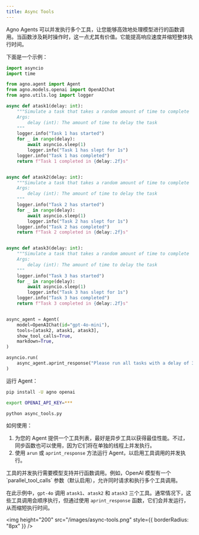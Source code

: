 ```yaml
---
title: Async Tools
---
```


Agno Agents 可以并发执行多个工具，让您能够高效地处理模型进行的函数调用。当函数涉及耗时操作时，这一点尤其有价值。它能提高响应速度并缩短整体执行时间。

下面是一个示例：

```python async_tools.py
import asyncio
import time

from agno.agent import Agent
from agno.models.openai import OpenAIChat
from agno.utils.log import logger

async def atask1(delay: int):
    """Simulate a task that takes a random amount of time to complete
    Args:
        delay (int): The amount of time to delay the task
    """
    logger.info("Task 1 has started")
    for _ in range(delay):
        await asyncio.sleep(1)
        logger.info("Task 1 has slept for 1s")
    logger.info("Task 1 has completed")
    return f"Task 1 completed in {delay:.2f}s"


async def atask2(delay: int):
    """Simulate a task that takes a random amount of time to complete
    Args:
        delay (int): The amount of time to delay the task
    """
    logger.info("Task 2 has started")
    for _ in range(delay):
        await asyncio.sleep(1)
        logger.info("Task 2 has slept for 1s")
    logger.info("Task 2 has completed")
    return f"Task 2 completed in {delay:.2f}s"


async def atask3(delay: int):
    """Simulate a task that takes a random amount of time to complete
    Args:
        delay (int): The amount of time to delay the task
    """
    logger.info("Task 3 has started")
    for _ in range(delay):
        await asyncio.sleep(1)
        logger.info("Task 3 has slept for 1s")
    logger.info("Task 3 has completed")
    return f"Task 3 completed in {delay:.2f}s"


async_agent = Agent(
    model=OpenAIChat(id="gpt-4o-mini"),
    tools=[atask2, atask1, atask3],
    show_tool_calls=True,
    markdown=True,
)

asyncio.run(
    async_agent.aprint_response("Please run all tasks with a delay of 3s", stream=True)
)
```

运行 Agent：

```bash
pip install -U agno openai

export OPENAI_API_KEY=***

python async_tools.py
```

如何使用：

1.  为您的 Agent 提供一个工具列表，最好是异步工具以获得最佳性能。不过，同步函数也可以使用，因为它们将在单独的线程上并发执行。
2.  使用 `arun` 或 `aprint_response` 方法运行 Agent，以启用工具调用的并发执行。

<Note>
  工具的并发执行需要模型支持并行函数调用。例如，OpenAI 模型有一个
  `parallel_tool_calls` 参数（默认启用），允许同时请求和执行多个工具调用。
</Note>

在此示例中，`gpt-4o` 调用 `atask1`、`atask2` 和 `atask3` 三个工具。通常情况下，这些工具调用会顺序执行，但通过使用 `aprint_response` 函数，它们会并发运行，从而缩短执行时间。

<img
  height="200"
  src="/images/async-tools.png"
  style={{ borderRadius: "8px" }}
/>
